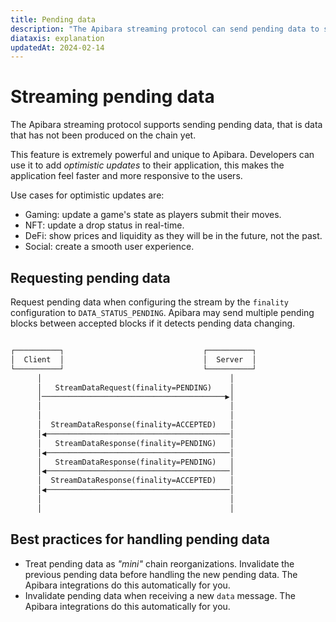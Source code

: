 ```yaml
---
title: Pending data
description: "The Apibara streaming protocol can send pending data to subscribed clients."
diataxis: explanation
updatedAt: 2024-02-14
---
```


# Streaming pending data

The Apibara streaming protocol supports sending pending data, that is data that
has not been produced on the chain yet.

This feature is extremely powerful and unique to Apibara. Developers can use it
to add _optimistic updates_ to their application, this makes the application feel
faster and more responsive to the users.

Use cases for optimistic updates are:

- Gaming: update a game's state as players submit their moves.
- NFT: update a drop status in real-time.
- DeFi: show prices and liquidity as they will be in the future, not the past.
- Social: create a smooth user experience.

## Requesting pending data

Request pending data when configuring the stream by the `finality`
configuration to `DATA_STATUS_PENDING`. Apibara may send multiple pending
blocks between accepted blocks if it detects pending data changing.

```txt

┌──────────┐                               ┌──────────┐
│  Client  │                               │  Server  │
└──────────┘                               └──────────┘
      │                                          │
      │   StreamDataRequest(finality=PENDING)    │
      │─────────────────────────────────────────▶│
      │                                          │
      │                                          │
      │  StreamDataResponse(finality=ACCEPTED)   │
      │◀─────────────────────────────────────────│
      │   StreamDataResponse(finality=PENDING)   │
      │◀─────────────────────────────────────────│
      │   StreamDataResponse(finality=PENDING)   │
      │◀─────────────────────────────────────────│
      │  StreamDataResponse(finality=ACCEPTED)   │
      │◀─────────────────────────────────────────│
      │                                          │
      │                                          │
```

## Best practices for handling pending data

- Treat pending data as _"mini"_ chain reorganizations. Invalidate the previous
  pending data before handling the new pending data. The Apibara integrations do
  this automatically for you.
- Invalidate pending data when receiving a new `data` message. The Apibara integrations
  do this automatically for you.

